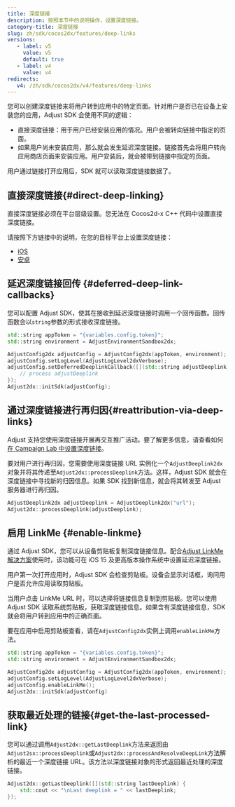 ```yaml
---
title: 深度链接
description: 按照本节中的说明操作，设置深度链接。
category-title: 深度链接
slug: zh/sdk/cocos2dx/features/deep-links
versions:
   - label: v5
     value: v5
     default: true
   - label: v4
     value: v4
redirects:
   v4: /zh/sdk/cocos2dx/v4/features/deep-links
---
```


您可以创建深度链接来将用户转到应用中的特定页面。针对用户是否已在设备上安装您的应用，Adjust SDK 会使用不同的逻辑：

- 直接深度链接：用于用户已经安装应用的情况。用户会被转向链接中指定的页面。
- 如果用户尚未安装应用，那么就会发生延迟深度链接。链接首先会将用户转向应用商店页面来安装应用。用户安装后，就会被带到链接中指定的页面。

用户通过链接打开应用后，SDK 就可以读取深度链接数据了。

## 直接深度链接{#direct-deep-linking}

直接深度链接必须在平台层级设置。您无法在 Cocos2d-x C++ 代码中设置直接深度链接。

请按照下方链接中的说明，在您的目标平台上设置深度链接：

- [iOS](/zh/sdk/ios/features/deep-links/direct)
- [安卓](/zh/sdk/android/features/deep-links)

## 延迟深度链接回传 {#deferred-deep-link-callbacks}

您可以配置 Adjust SDK，使其在接收到延迟深度链接时调用一个回传函数。回传函数会以`string`参数的形式接收深度链接。

```cpp
std::string appToken = "{variables.config.token}";
std::string environment = AdjustEnvironmentSandbox2dx;

AdjustConfig2dx adjustConfig = AdjustConfig2dx(appToken, environment);
adjustConfig.setLogLevel(AdjustLogLevel2dxVerbose);
adjustConfig.setDeferredDeeplinkCallback([](std::string adjustDeeplink) {
    // process adjustDeeplink
});
Adjust2dx::initSdk(adjustConfig);
```

## 通过深度链接进行再归因{#reattribution-via-deep-links}

Adjust 支持您使用深度链接开展再交互推广活动。要了解更多信息，请查看如何[在 Campaign Lab 中设置深度链接](https://help.adjust.com/zh/article/deep-links)。

要对用户进行再归因，您需要使用深度链接 URL 实例化一个`AdjustDeeplink2dx`对象并将其传递至`Adjust2dx::processDeeplink`方法。这样，Adjust SDK 就会在深度链接中寻找新的归因信息。如果 SDK 找到新信息，就会将其转发至 Adjust 服务器进行再归因。

```cpp
AdjustDeeplink2dx adjustDeeplink = AdjustDeeplink2dx("url");
Adjust2dx::processDeeplink(adjustDeeplink);
```

## 启用 LinkMe {#enable-linkme}

通过 Adjust SDK，您可以从设备剪贴板复制深度链接信息。配合[Adjust LinkMe 解决方案](https://help.adjust.com/zh/article/linkme)使用时，该功能可在 iOS 15 及更高版本操作系统中设置延迟深度链接。

<Callout type="important">

用户第一次打开应用时，Adjust SDK 会检查剪贴板。设备会显示对话框，询问用户是否允许应用读取剪贴板。

</Callout>

当用户点击 LinkMe URL 时，可以选择将链接信息复制到剪贴板。您可以使用 Adjust SDK 读取系统剪贴板，获取深度链接信息。如果含有深度链接信息，SDK 就会将用户转到应用中的正确页面。

要在应用中启用剪贴板查看，请在`AdjustConfig2dx`实例上调用`enableLinkMe`方法。

```cpp
std::string appToken = "{variables.config.token}";
std::string environment = AdjustEnvironmentSandbox2dx;

AdjustConfig2dx adjustConfig = AdjustConfig2dx(appToken, environment);
adjustConfig.setLogLevel(AdjustLogLevel2dxVerbose);
adjustConfig.enableLinkMe();
Adjust2dx::initSdk(adjustConfig)
```

## 获取最近处理的链接{#get-the-last-processed-link}

您可以通过调用`Adjust2dx::getLastDeeplink`方法来返回由`Adjust2sx::processDeeplink`或`Adjust2dx::processAndResolveDeepLink`方法解析的最近一个深度链接 URL。该方法以深度链接对象的形式返回最近处理的深度链接。

```cpp
Adjust2dx::getLastDeeplink([](std::string lastDeeplink) {
    std::cout << "\nLast deeplink = " << lastDeeplink;
});
```
